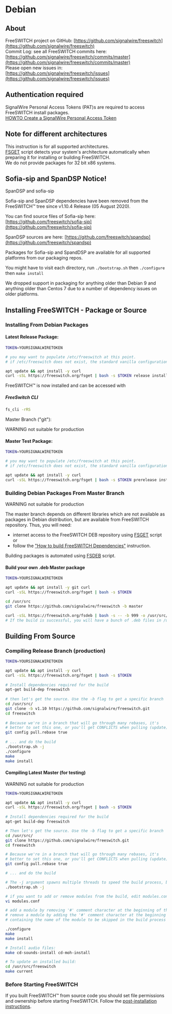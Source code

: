 
# Debian 

## About

FreeSWITCH project on GitHub: [https://github.com/signalwire/freeswitch](https://github.com/signalwire/freeswitch)  
Commit Log: see all FreeSWITCH commits here: [https://github.com/signalwire/freeswitch/commits/master](https://github.com/signalwire/freeswitch/commits/master)  
Please open new issues in: [https://github.com/signalwire/freeswitch/issues](https://github.com/signalwire/freeswitch/issues)

## Authentication required

SignalWire Personal Access Tokens (PAT)s are required to access FreeSWITCH install packages.  
[HOWTO Create a SignalWire Personal Access Token](../how-to-create-a-personal-access-token/index.mdx)

## Note for different architectures

This instruction is for all supported architectures.  
[FSGET](https://github.com/signalwire/freeswitch/tree/master/scripts/packaging) script detects your system's architecture automatically when preparing it for installing or building FreeSWITCH.  
We do not provide packages for 32 bit x86 systems.

## **Sofia-sip and SpanDSP Notice!**

SpanDSP and sofia-sip

Sofia-sip and SpanDSP dependencies have been removed from the FreeSWITCH™ tree since v1.10.4 Release (05 August 2020).

You can find source files of Sofia-sip here: [https://github.com/freeswitch/sofia-sip](https://github.com/freeswitch/sofia-sip)

SpanDSP sources are here: [https://github.com/freeswitch/spandsp](https://github.com/freeswitch/spandsp)

Packages for Sofia-sip and SpandDSP are available for all supported platforms from our packaging repos.

You might have to visit each directory, run `./bootstrap.sh` then `./configure` then `make install`

We dropped support in packaging for anything older than Debian 9 and anything older than Centos 7 due to a number of dependency issues on older platforms.

## Installing FreeSWITCH - Package or Source

### Installing From Debian Packages

#### Latest Release Package:

```bash
TOKEN=YOURSIGNALWIRETOKEN

# you may want to populate /etc/freeswitch at this point.
# if /etc/freeswitch does not exist, the standard vanilla configuration is deployed

apt update && apt install -y curl
curl -sSL https://freeswitch.org/fsget | bash -s $TOKEN release install
```

FreeSWITCH™ is now installed and can be accessed with

##### FreeSwitch CLI

```bash
fs_cli -rRS
```

Master Branch ("git"):

WARNING not suitable for production

#### Master Test Package:

```bash
TOKEN=YOURSIGNALWIRETOKEN

# you may want to populate /etc/freeswitch at this point.
# if /etc/freeswitch does not exist, the standard vanilla configuration is deployed

apt update && apt install -y curl
curl -sSL https://freeswitch.org/fsget | bash -s $TOKEN prerelease install
```

### Building Debian Packages From Master Branch

WARNING not suitable for production

The master branch depends on different libraries which are not available as packages in Debian distribution, but are available from FreeSWITCH repository. Thus, you will need:  
- internet access to the FreeSWITCH DEB repository using [FSGET](https://github.com/signalwire/freeswitch/tree/master/scripts/packaging) script or  
- follow the ["How to build FreeSWITCH Dependencies"](https://github.com/signalwire/freeswitch/tree/master/scripts/packaging/build/dependencies) instruction.

Building packages is automated using [FSDEB](https://github.com/signalwire/freeswitch/tree/master/scripts/packaging/build) script.

#### Build your own .deb Master package

```bash
TOKEN=YOURSIGNALWIRETOKEN

apt update && apt install -y git curl
curl -sSL https://freeswitch.org/fsget | bash -s $TOKEN

cd /usr/src
git clone https://github.com/signalwire/freeswitch -b master

curl -sSL https://freeswitch.org/fsdeb | bash -s -- -b 999 -o /usr/src/fsdebs/ -w /usr/src/freeswitch
# If the build is successful, you will have a bunch of .deb files in /usr/src/fsdebs
```

## Building From Source

### Compiling Release Branch (production)

```bash
TOKEN=YOURSIGNALWIRETOKEN

apt update && apt install -y curl
curl -sSL https://freeswitch.org/fsget | bash -s $TOKEN
 
# Install dependencies required for the build
apt-get build-dep freeswitch
 
# then let's get the source. Use the -b flag to get a specific branch
cd /usr/src/
git clone -b v1.10 https://github.com/signalwire/freeswitch.git
cd freeswitch
 
# Because we're in a branch that will go through many rebases, it's
# better to set this one, or you'll get CONFLICTS when pulling (update).
git config pull.rebase true
 
# ... and do the build
./bootstrap.sh -j
./configure
make
make install
```

#### Compiling Latest Master (for testing)

WARNING not suitable for production

```bash
TOKEN=YOURSIGNALWIRETOKEN

apt update && apt install -y curl
curl -sSL https://freeswitch.org/fsget | bash -s $TOKEN
 
# Install dependencies required for the build
apt-get build-dep freeswitch

# Then let's get the source. Use the -b flag to get a specific branch
cd /usr/src/
git clone https://github.com/signalwire/freeswitch.git
cd freeswitch

# Because we're in a branch that will go through many rebases, it's
# better to set this one, or you'll get CONFLICTS when pulling (update).
git config pull.rebase true

# ... and do the build

# The -j argument spawns multiple threads to speed the build process, but causes trouble on some systems
./bootstrap.sh -j

# if you want to add or remove modules from the build, edit modules.conf
vi modules.conf

# add a module by removing '#' comment character at the beginning of the line
# remove a module by adding the '#' comment character at the beginning of the line 
# containing the name of the module to be skipped in the build process

./configure
make
make install

# Install audio files:
make cd-sounds-install cd-moh-install

# To update an installed build:
cd /usr/src/freeswitch
make current
```

### Before Starting FreeSWITCH

If you built FreeSWITCH™ from source code you should set file permissions and ownership before starting FreeSWITCH. Follow the [post-installation instructions](./Deprecated-Installation-Instructions/Debian-Post-Install-Tasks_13172868.mdx#about).

  

